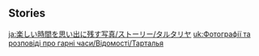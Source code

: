 {{EventTabs}}
==Stories==
{{TPRGT_Story
|character          = Tartaglia
|time               = 2022-07-20
|zh                 = 
;今天是达达利亚的生日哦，我们快去为他庆祝吧！
:'''旅行者：'''达达利亚在哪里呢？
:'''派蒙：'''找附近的愚人众士兵们问问？等等，湖边那堆雪好奇怪…
:'''达达利亚：'''你们来了，伙伴。
:'''旅行者：'''！
:'''派蒙：'''雪堆说话啦！
:'''达达利亚：'''哈哈，吓到你们了？
:'''达达利亚：'''大雪之后最适合冰钓，今天一定能钓到大鱼。只要再等一会儿&mdash;&mdash;
:'''派蒙：'''他又一动不动了…我们来准备那个吧！
:'''旅行者：'''好的。
:'''派蒙：'''螃蟹…蟹黄…小火…啊火要灭了！我扇扇！
:'''达达利亚：'''嘘…有动静&mdash;&mdash;来吧！
|dialogue_review_zh = 大雪之后最适合冰钓，今天一定能钓到大鱼。
|en                 =
;Today is [[Tartaglia]]'s birthday, let's go and celebrate with him!
:'''Traveler:''' Where's Tartaglia?
:'''Paimon:''' Maybe we should ask the Fatui soldiers nearby? Wait... that pile of snow by the lake looks funny...
:'''Tartaglia:''' You guys are here, comrades.
:'''Traveler:''' !
:'''Paimon:''' The pile of snow is talking!
:'''Tartaglia:''' Haha, did I scare you guys?
:'''Tartaglia:''' The best time to go ice fishing is after heavy snowfall. I'm definitely gonna get a big catch today. I just need to wait a bit longer&mdash;&mdash;
:'''Paimon:''' He's as still as a statue again... Let's start preparing that thing!
:'''Traveler:''' Okay.
:'''Paimon:''' [[Crab]]s... [[Crab Roe]]... low heat... Ah, the fire is going out! Let me fan it!
:'''Tartaglia:''' Shh... I feel some tugging&mdash;&mdash; Bring it on!
|dialogue_review_en = The best time to go ice fishing is after heavy snowfall. I'm definitely gonna get a big catch today.
}}
<noinclude>
[[ja:楽しい時間を思い出に残す写真/ストーリー/タルタリヤ]]
[[uk:Фотографії та розповіді про гарні часи/Відомості/Тарталья]]
</noinclude>